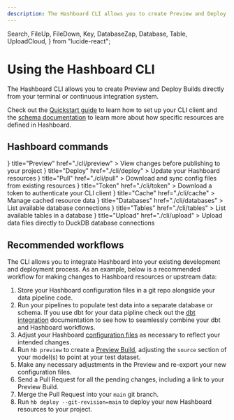 ```yaml
---
description: The Hashboard CLI allows you to create Preview and Deploy Builds directly from your terminal or continuous integration system.
---
```


  Search,
  FileUp,
  FileDown,
  Key,
  DatabaseZap,
  Database,
  Table,
  UploadCloud,
} from "lucide-react";

# Using the Hashboard CLI

The Hashboard CLI allows you to create Preview and Deploy Builds directly from your terminal or continuous integration system.

Check out the [Quickstart guide](quickstart) to learn how to set up your CLI client and the [schema documentation](config-schema) to learn more about how specific resources are defined in Hashboard.

## Hashboard commands

<Cards num={2}>
  <Card
    icon={<Search {...iconProps} />}
    title="Preview"
    href="./cli/preview"
  >
    View changes before publishing to your project
  </Card>
  <Card
    icon={<FileUp {...iconProps} />}
    title="Deploy"
    href="./cli/deploy"
  >
    Update your Hashboard resources
  </Card>
  <Card
    icon={<FileDown {...iconProps} />}
    title="Pull"
    href="./cli/pull"
  >
    Download and sync config files from existing resources
  </Card>
    <Card
    icon={<Key {...iconProps} />}
    title="Token"
    href="./cli/token"
  >
    Download a token to authenticate your CLI client
  </Card>
  <Card
    icon={<DatabaseZap {...iconProps} />}
    title="Cache"
    href="./cli/cache"
  >
    Manage cached resource data
  </Card>
  <Card
    icon={<Database {...iconProps} />}
    title="Databases"
    href="./cli/databases"
  >
    List available database connections
  </Card>
  <Card
    icon={<Table {...iconProps} />}
    title="Tables"
    href="./cli/tables"
  >
    List available tables in a database
  </Card>
  <Card
    icon={<UploadCloud {...iconProps} />}
    title="Upload"
    href="./cli/upload"
  >
    Upload data files directly to DuckDB database connections
  </Card>
</Cards>

## Recommended workflows

The CLI allows you to integrate Hashboard into your existing development and deployment process. As an example, below is a recommended workflow for making changes to Hashboard resources or upstream data:

1. Store your Hashboard configuration files in a git repo alongside your data pipeline code.
2. Run your pipelines to populate test data into a separate database or schema. If you use dbt for your data pipline check out the [dbt integration]() documentation to see how to seamlessly combine your dbt and Hashboard workflows.
3. Adjust your Hashboard [configuration files]() as necessary to reflect your intended changes.
4. Run `hb preview` to create a [Preview Build](), adjusting the `source` section of your model(s) to point at your test dataset.
5. Make any necessary adjustments in the Preview and re-export your new configuration files.
6. Send a Pull Request for all the pending changes, including a link to your Preview Build.
7. Merge the Pull Request into your `main` git branch.
8. Run `hb deploy --git-revision=main` to deploy your new Hashboard resources to your project.
